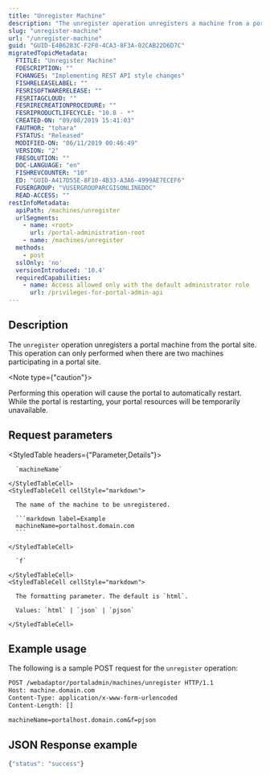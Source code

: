 ```yaml
---
title: "Unregister Machine"
description: "The unregister operation unregisters a machine from a portal site."
slug: "unregister-machine"
url: "/unregister-machine"
guid: "GUID-E4B6283C-F2F0-4CA3-8F3A-02CAB22D6D7C"
migratedTopicMetadata:
  FTITLE: "Unregister Machine"
  FDESCRIPTION: ""
  FCHANGES: "Implementing REST API style changes"
  FISHRELEASELABEL: ""
  FESRISOFTWARERELEASE: ""
  FESRITAGCLOUD: ""
  FESRIRECREATIONPROCEDURE: ""
  FESRIPRODUCTLIFECYCLE: "10.8 - *"
  CREATED-ON: "09/08/2019 15:41:03"
  FAUTHOR: "tohara"
  FSTATUS: "Released"
  MODIFIED-ON: "06/11/2019 00:46:49"
  VERSION: "2"
  FRESOLUTION: ""
  DOC-LANGUAGE: "en"
  FISHREVCOUNTER: "10"
  ED: "GUID-A417D55E-8F10-4B33-A3A6-4999AE7ECEF6"
  FUSERGROUP: "VUSERGROUPARCGISONLINEDOC"
  READ-ACCESS: ""
restInfoMetadata:
  apiPath: /machines/unregister
  urlSegments:
    - name: <root>
      url: /portal-administration-root
    - name: /machines/unregister
  methods:
    - post
  sslOnly: 'no'
  versionIntroduced: '10.4'
  requiredCapabilities:
    - name: Access allowed only with the default administrator role
      url: /privileges-for-portal-admin-api
---
```


## Description

The `unregister` operation unregisters a portal machine from the portal site. This operation can only performed when there are two machines participating in a portal site.

<Note type={"caution"}>

Performing this operation will cause the portal to automatically restart. While the portal is restarting, your portal resources will be temporarily unavailable.

</Note>

##  Request parameters

<StyledTable headers={"Parameter,Details"}>
  <StyledTableRow>
    <StyledTableCell cellStyle="markdown">

      `machineName` 

    </StyledTableCell>
    <StyledTableCell cellStyle="markdown">

      The name of the machine to be unregistered.

      ```markdown label=Example
      machineName=portalhost.domain.com
      ```

    </StyledTableCell>
  </StyledTableRow>
  <StyledTableRow>
    <StyledTableCell cellStyle="markdown">

      `f` 

    </StyledTableCell>
    <StyledTableCell cellStyle="markdown">

      The formatting parameter. The default is `html`.

      Values: `html` | `json` | `pjson`

    </StyledTableCell>
  </StyledTableRow>
</StyledTable>


## Example usage

The following is a sample POST request for the `unregister` operation:

```markdown
POST /webadaptor/portaladmin/machines/unregister HTTP/1.1
Host: machine.domain.com
Content-Type: application/x-www-form-urlencoded
Content-Length: []

machineName=portalhost.domain.com&f=pjson
```

## JSON Response example

```javascript
{"status": "success"}
```